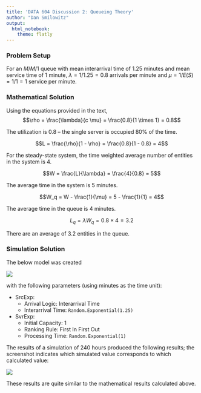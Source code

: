 ```yaml
---
title: 'DATA 604 Discussion 2: Queueing Theory'
author: "Dan Smilowitz"
output:
  html_notebook:
    theme: flatly
---
```


### Problem Setup
For an $M/M/1$ queue with mean interarrival time of 1.25 minutes and mean service time of 1 minute, $\lambda = 1/1.25 = 0.8$ arrivals per minute and $\mu = 1/E(S) = 1/1 = 1$ service per minute.


### Mathematical Solution
Using the equations provided in the text,
$$\rho = \frac{\lambda}{c \mu} = \frac{0.8}{1 \times 1} = 0.8$$

The utilization is 0.8 -- the single server is occupied 80% of the time.

$$L = \frac{\rho}{1 - \rho} = \frac{0.8}{1 - 0.8} = 4$$

For the steady-state system, the time weighted average number of entities in the system is 4.

$$W = \frac{L}{\lambda} = \frac{4}{0.8} = 5$$

The average time in the system is 5 minutes.

$$W_q = W - \frac{1}{\mu} = 5 - \frac{1}{1} = 4$$

The average time in the queue is 4 minutes.

$$L_q = \lambda W_q = 0.8 \times 4 = 3.2$$

There are an average of 3.2 entities in the queue.

\newpage{}
### Simulation Solution
The below model was created


![](wk2Setup.PNG)

with the following parameters (using minutes as the time unit):

  - SrcExp:
    - Arrival Logic: Interarrival Time
    - Interarrival Time: `Random.Exponential(1.25)`
  - SvrExp:
    - Initial Capacity: 1
    - Ranking Rule: First In First Out
    - Processing Time: `Random.Exponential(1)`
    
The results of a simulation of 240 hours produced the following results; the screenshot indicates which simulated value corresponds to which calculated value:

![](wk2Results.PNG)

These results are quite similar to the mathematical results calculated above.
